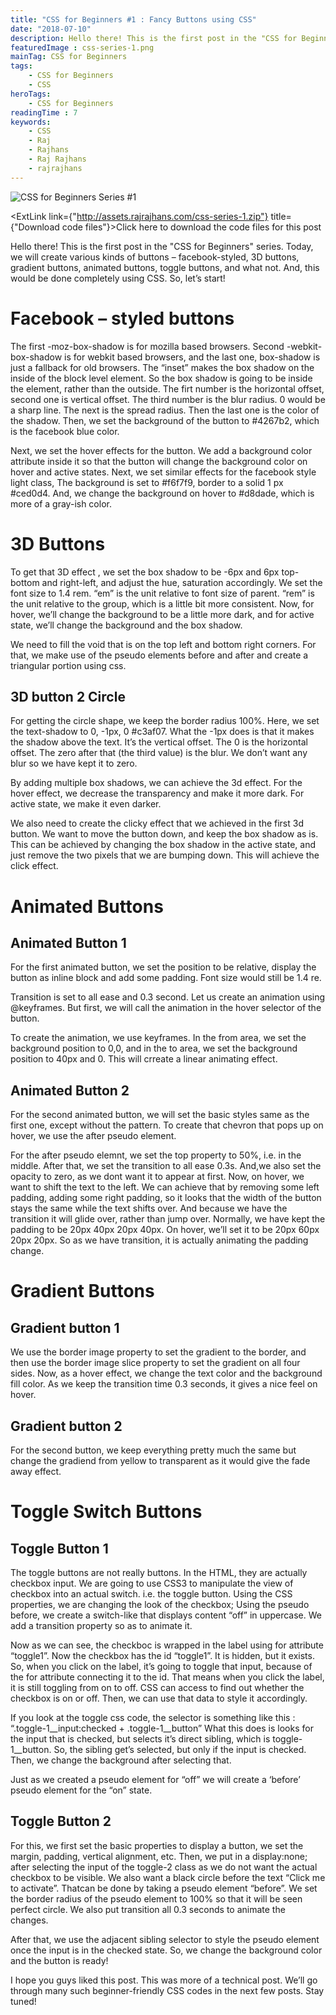 ```yaml
---
title: "CSS for Beginners #1 : Fancy Buttons using CSS"
date: "2018-07-10"
description: Hello there! This is the first post in the "CSS for Beginners" series. Click here to know more about it. Today, we will create various kinds of buttons using CSS.
featuredImage : css-series-1.png
mainTag: CSS for Beginners
tags:
    - CSS for Beginners
    - CSS
heroTags:
    - CSS for Beginners
readingTime : 7
keywords:
    - CSS
    - Raj
    - Rajhans
    - Raj Rajhans
    - rajrajhans
---
```


![CSS for Beginners Series #1](css-series-1-wide.png "CSS for Beginners Series #1 : Fancy Buttons using CSS")

<Alert><ExtLink link={"http://assets.rajrajhans.com/css-series-1.zip"} title={"Download code files"}>Click here to download the code files for this post</ExtLink></Alert>

Hello there! This is the first post in the "CSS for Beginners" series. Today, we will create various kinds of buttons – facebook-styled, 3D buttons, gradient buttons, animated buttons, toggle buttons, and what not. And, this would be done completely using CSS. So, let’s start!

# Facebook – styled buttons

<p style="display:none;" class="codepen" data-height="400" data-theme-id="dark" data-default-tab="result" data-user="rajrajhans" data-slug-hash="yQJNOP" data-preview="true" style="height: 265px; box-sizing: border-box; display: flex; align-items: center; justify-content: center; border: 2px solid; margin: 1em 0; padding: 1em;" data-pen-title="Facebook Styled Button">
  <span>See the Pen <a href="https://codepen.io/rajrajhans/pen/yQJNOP">
  Facebook Styled Button</a> by Raj (<a href="https://codepen.io/rajrajhans">@rajrajhans</a>)
  on <a href="https://codepen.io">CodePen</a>.</span>
</p>
<script async src="https://static.codepen.io/assets/embed/ei.js"></script>

The first -moz-box-shadow is for mozilla based browsers. Second -webkit-box-shadow is for webkit based browsers, and the last one, box-shadow is just a fallback for old browsers. The “inset” makes the box shadow on the inside of the block level element. So the box shadow is going to be inside the element, rather than the outside. The firt number is the horizontal offset, second one is vertical offset. The third number is the blur radius. 0 would be a sharp line. The next is the spread radius. Then the last one is the color of the shadow. Then, we set the background of the button to #4267b2, which is the facebook blue color.

Next, we set the hover effects for the button. We add a background color attribute inside it so that the button will change the background color on hover and active states. Next, we set similar effects for the facebook style light class, The background is set to #f6f7f9, border to a solid 1 px #ced0d4. And, we change the background on hover to #d8dade, which is more of a gray-ish color.

# 3D Buttons

<p style="display:none;" class="codepen" data-height="400" data-theme-id="dark" data-default-tab="css,result" data-user="rajrajhans" data-slug-hash="MzewoV" data-preview="true" style="height: 265px; box-sizing: border-box; display: flex; align-items: center; justify-content: center; border: 2px solid; margin: 1em 0; padding: 1em;" data-pen-title="3D Buttons">
  <span>See the Pen <a href="https://codepen.io/rajrajhans/pen/MzewoV">
  3D Buttons</a> by Raj (<a href="https://codepen.io/rajrajhans">@rajrajhans</a>)
  on <a href="https://codepen.io">CodePen</a>.</span>
</p>

To get that 3D effect , we set the box shadow to be -6px and 6px top-bottom and right-left, and adjust the hue, saturation accordingly. We set the font size to 1.4 rem. “em” is the unit relative to font size of parent. “rem” is the unit relative to the group, which is a little bit more consistent. Now, for hover, we’ll change the background to be a little more dark, and for active state, we’ll change the background and the box shadow.

We need to fill the void that is on the top left and bottom right corners. For that, we make use of the pseudo elements before and after and create a triangular portion using css.

## 3D button 2 Circle

For getting the circle shape, we keep the border radius 100%. Here, we set the text-shadow to 0, -1px, 0 #c3af07. What the -1px does is that it makes the shadow above the text. It’s the vertical offset. The 0 is the horizontal offset. The zero after that (the third value) is the blur. We don’t want any blur so we have kept it to zero.

By adding multiple box shadows, we can achieve the 3d effect.
For the hover effect, we decrease the transparency and make it more dark. For active state, we make it even darker.

We also need to create the clicky effect that we achieved in the first 3d button. We want to move the button down, and keep the box shadow as is. This can be achieved by changing the box shadow in the active state, and just remove the two pixels that we are bumping down. This will achieve the click effect.

# Animated Buttons

<p style="display:none;" class="codepen" data-height="400" data-theme-id="dark" data-default-tab="result" data-user="rajrajhans" data-slug-hash="yQJNKj" data-preview="true" style="height: 265px; box-sizing: border-box; display: flex; align-items: center; justify-content: center; border: 2px solid; margin: 1em 0; padding: 1em;" data-pen-title="Animated Buttons">
  <span>See the Pen <a href="https://codepen.io/rajrajhans/pen/yQJNKj">
  Animated Buttons</a> by Raj (<a href="https://codepen.io/rajrajhans">@rajrajhans</a>)
  on <a href="https://codepen.io">CodePen</a>.</span>
</p>

## Animated Button 1
For the first animated button, we set the position to be relative, display the button as inline block and add some padding. Font size would still be 1.4 re.

Transition is set to all ease and 0.3 second. Let us create an animation using @keyframes. But first, we will call the animation in the hover selector of the button.

To create the animation, we use keyframes. In the from area, we set the background position to 0,0, and in the to area, we set the background position to 40px and 0. This will crreate a linear animating effect.

## Animated Button 2

For the second animated button, we will set the basic styles same as the first one, except without the pattern. To create that chevron that pops up on hover, we use the after pseudo element.

For the after pseudo elemnt, we set the top property to 50%, i.e. in the middle. After that, we set the transition to all ease 0.3s. And,we also set the opacity to zero, as we dont want it to appear at first. Now, on hover, we want to shift the text to the left. We can achieve that by removing some left padding, adding some right padding, so it looks that the width of the button stays the same while the text shifts over. And because we have the transition it will glide over, rather than jump over. Normally, we have kept the padding to be 20px 40px 20px 40px. On hover, we’ll set it to be 20px 60px 20px 20px. So as we have transition, it is actually animating the padding change.

# Gradient Buttons

<p style="display:none;" class="codepen" data-height="400" data-theme-id="dark" data-default-tab="result" data-user="rajrajhans" data-slug-hash="LXZVaE" data-preview="true" style="height: 265px; box-sizing: border-box; display: flex; align-items: center; justify-content: center; border: 2px solid; margin: 1em 0; padding: 1em;" data-pen-title="Gradient Buttons">
  <span>See the Pen <a href="https://codepen.io/rajrajhans/pen/LXZVaE">
  Gradient Buttons</a> by Raj (<a href="https://codepen.io/rajrajhans">@rajrajhans</a>)
  on <a href="https://codepen.io">CodePen</a>.</span>
</p>

## Gradient button 1

We use the border image property to set the gradient to the border, and then use the border image slice property to set the gradient on all four sides.
Now, as a hover effect, we change the text color and the background fill color. As we keep the transition time 0.3 seconds, it gives a nice feel on hover.

## Gradient button 2

For the second button, we keep everything pretty much the same but change the gradiend from yellow to transparent as it would give the fade away effect.

# Toggle Switch Buttons

<p style="display:none;" class="codepen" data-height="400" data-theme-id="dark" data-default-tab="result" data-user="rajrajhans" data-slug-hash="EOyVqZ" data-preview="true" style="height: 265px; box-sizing: border-box; display: flex; align-items: center; justify-content: center; border: 2px solid; margin: 1em 0; padding: 1em;" data-pen-title="Toggle Switch Buttons">
  <span>See the Pen <a href="https://codepen.io/rajrajhans/pen/EOyVqZ">
  Toggle Switch Buttons</a> by Raj (<a href="https://codepen.io/rajrajhans">@rajrajhans</a>)
  on <a href="https://codepen.io">CodePen</a>.</span>
</p>

## Toggle Button 1

The toggle buttons are not really buttons. In the HTML, they are actually checkbox input. We are going to use CSS3 to manipulate the view of checkbox into an actual switch. i.e. the toggle button. Using the CSS properties, we are changing the look of the checkbox; Using the pseudo before, we create a switch-like that displays content “off” in uppercase. We add a transition property so as to animate it.

Now as we can see, the checkboc is wrapped in the label using for attribute “toggle1”. Now the checkbox has the id “toggle1”. It is hidden, but it exists. So, when you click on the label, it’s going to toggle that input, because of the for attribute connecting it to the id. That means when you click the label, it is still toggling from on to off. CSS can access to find out whether the checkbox is on or off. Then, we can use that data to style it accordingly.

If you look at the toggle css code, the selector is something like this : “.toggle-1__input:checked + .toggle-1__button” What this does is looks for the input that is checked, but selects it’s direct sibling, which is toggle-1__button. So, the sibling get’s selected, but only if the input is checked. Then, we change the background after selecting that.

Just as we created a pseudo element for “off” we will create a ‘before’ pseudo element for the “on” state.

## Toggle Button 2

For this, we first set the basic properties to display a button, we set the margin, padding, vertical alignment, etc. Then, we put in a display:none; after selecting the input of the toggle-2 class as we do not want the actual checkbox to be visible. We also want a black circle before the text “Click me to activate”. Thatcan be done by taking a pseudo element “before”. We set the border radius of the pseudo element to 100% so that it will be seen perfect circle. We also put transition all 0.3 seconds to animate the changes.

After that, we use the adjacent sibling selector to style the pseudo element once the input is in the checked state. So, we change the background color and the button is ready!

I hope you guys liked this post. This was more of a technical post. We’ll go through many such beginner-friendly CSS codes in the next few posts. Stay tuned!

